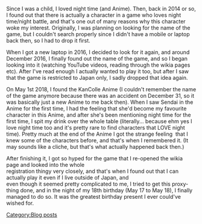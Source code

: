 Since I was a child, I loved night time (and Anime). Then, back in 2014 or so, I found out that there is actually a character in a game who loves night time/night battle, and that's one out of many reasons why this character woke my interest. Originally, I was planning on looking for the name of the game, but I couldn't search properly since I didn't have a mobile or laptop back then, so I had to drop it first.

When I got a new laptop in 2016, I decided to look for it again, and around December 2016, I finally found out the name of the game, and so I began looking into it (watching YouTube videos, reading through the wikia pages etc). After I've read enough I actually wanted to play it too, but after I saw that the game is restricted to Japan only, I sadly dropped that idea again.

On May 1st 2018, I found the KanColle Anime (I couldn't remember the name of the game anymore because there was an accident on December 31, so it was basically just a new Anime to me back then). When I saw Sendai in the Anime for the first time, I had the feeling that she'd become my favourite character in this Anime, and after she's been mentioning night time for the first time, I spit my drink over the whole table (literally... because ehm yes I love night time too and it's pretty rare to find characters that LOVE night time). Pretty much at the end of the Anime I got the strange feeling  that I knew some of the characters before, and that's when I remembered it. (It may sounds like a cliche, but that's what actually happened back then.)

After finishing it, I got so hyped for the game that I re-opened the wikia page and looked into the whole<br />registration thingy very closely, and that's when I found out that I can actually play it even if I live outside of Japan, and <br />even though it seemed pretty complicated to me, I tried to get this proxy-thing done, and in the night of my 18th birthday (May 17 to May 18), I finally managed to do so. It was the greatest birthday present I ever could've wished for.
[[Category:Blog posts]]
